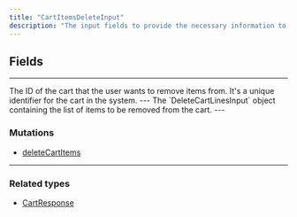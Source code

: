 ```yaml
---
title: "CartItemsDeleteInput"
description: "The input fields to provide the necessary information to remove items from a cart through the deleteCartItems mutation. By providing the cart ID and the list of items to be removed, the API can update the cart by removing the specified items."
---
```


## Fields

---

<ParamField path="id" type="ID!">
  The ID of the cart that the user wants to remove items from. It's a unique identifier for the cart in the system.

</ParamField>
---

<ParamField path="items" type="DeleteCartLinesInput">
  The `DeleteCartLinesInput` object containing the list of items to be removed from the cart.
</ParamField>
---

### Mutations

* [deleteCartItems](/api-reference/deletecartitems)

---

### Related types

* [CartResponse](/api-reference/cartresponse)